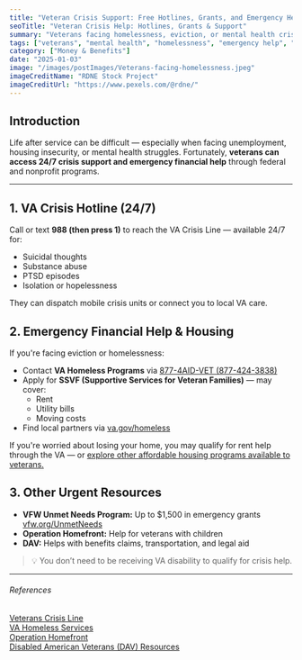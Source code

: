 ```yaml
---
title: "Veteran Crisis Support: Free Hotlines, Grants, and Emergency Help"
seoTitle: "Veteran Crisis Help: Hotlines, Grants & Support"
summary: "Veterans facing homelessness, eviction, or mental health crises can access free support from the VA and partner organizations. Learn about crisis lines, housing grants, and urgent aid."
tags: ["veterans", "mental health", "homelessness", "emergency help", "va support"]
category: ["Money & Benefits"]
date: "2025-01-03"
image: "/images/postImages/Veterans-facing-homelessness.jpeg"
imageCreditName: "RDNE Stock Project"
imageCreditUrl: "https://www.pexels.com/@rdne/"
---
```


## Introduction

Life after service can be difficult — especially when facing unemployment, housing insecurity, or mental health struggles. Fortunately, **veterans can access 24/7 crisis support and emergency financial help** through federal and nonprofit programs.

<BenefitsCtaBanner copy="Veterans facing hardship can get emergency help — from crisis hotlines to urgent grants and housing support." />

***

## 1. VA Crisis Hotline (24/7)

Call or text **988 (then press 1)** to reach the VA Crisis Line — available 24/7 for:

- Suicidal thoughts
- Substance abuse
- PTSD episodes
- Isolation or hopelessness

They can dispatch mobile crisis units or connect you to local VA care.

## 2. Emergency Financial Help & Housing

If you're facing eviction or homelessness:

- Contact **VA Homeless Programs** via [877-4AID-VET (877-424-3838)](tel:8774243838)
- Apply for **SSVF (Supportive Services for Veteran Families)** — may cover:
  - Rent
  - Utility bills
  - Moving costs
- Find local partners via [va.gov/homeless](https://www.va.gov/homeless/)

If you're worried about losing your home, you may qualify for rent help through the VA — or [explore other affordable housing programs available to veterans.](./va-housing-assistance-how-veterans-can-buy-refinance-or-avoid-foreclosure)

## 3. Other Urgent Resources

- **VFW Unmet Needs Program:** Up to $1,500 in emergency grants  
  [vfw.org/UnmetNeeds](https://www.vfw.org/UnmetNeeds)
- **Operation Homefront:** Help for veterans with children
- **DAV:** Helps with benefits claims, transportation, and legal aid

> 💡 You don’t need to be receiving VA disability to qualify for crisis help.

***

###### References

<div className="references">
<a href="https://www.veteranscrisisline.net/" target="_blank" rel="noopener noreferrer">Veterans Crisis Line</a><br />
<a href="https://www.va.gov/homeless/" target="_blank" rel="noopener noreferrer">VA Homeless Services</a><br />
<a href="https://www.operationhomefront.org/" target="_blank" rel="noopener noreferrer">Operation Homefront</a><br />
<a href="https://www.dav.org/veterans/resources/" target="_blank" rel="noopener noreferrer">Disabled American Veterans (DAV) Resources</a>
</div>

